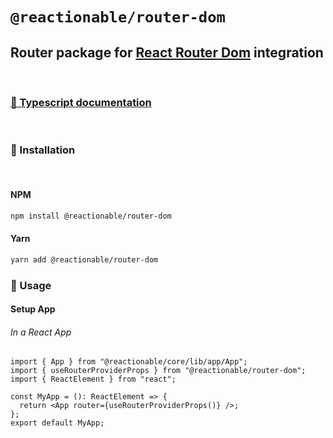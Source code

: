 
<Meta title="Router Dom/Home" />

# **`@reactionable/router-dom`**

## Router package for [React Router Dom](https://reactrouter.com/web/guides/quick-start) integration

<br />

### [📖 Typescript documentation](../docs/router-dom/)

<br />

### 🚀 Installation

<br />

#### NPM

```sh
npm install @reactionable/router-dom
```

#### Yarn

```sh
yarn add @reactionable/router-dom
```

### 🧾 Usage

#### Setup App

###### In a React App

```tsx
import { App } from "@reactionable/core/lib/app/App";
import { useRouterProviderProps } from "@reactionable/router-dom";
import { ReactElement } from "react";

const MyApp = (): ReactElement => {
  return <App router={useRouterProviderProps()} />;
};
export default MyApp;
```

